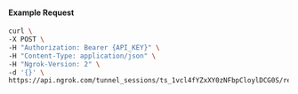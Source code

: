 #### Example Request

```bash
curl \
-X POST \
-H "Authorization: Bearer {API_KEY}" \
-H "Content-Type: application/json" \
-H "Ngrok-Version: 2" \
-d '{}' \
https://api.ngrok.com/tunnel_sessions/ts_1vcl4fYZxXY0zNFbpCloylDCG0S/restart
```
